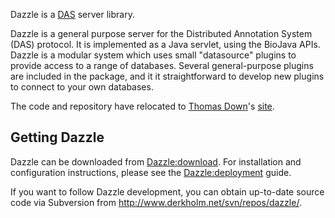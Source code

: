Dazzle is a [[bp:DAS|DAS]] server library. 

Dazzle is a general purpose server for the Distributed Annotation System (DAS) protocol. It is implemented as a Java servlet, using the BioJava APIs. Dazzle is a modular system which uses small "datasource" plugins to provide access to a range of databases. Several general-purpose plugins are included in the package, and it it straightforward to develop new plugins to connect to your own databases.



The code and repository have relocated to [[Thomas Down]]'s [http://www.derkholm.net/thomas/dazzle/ site].


==Getting Dazzle==

Dazzle can be downloaded from [[Dazzle:download]]. For installation and configuration instructions, please see the [[Dazzle:deployment]] guide.

If you want to follow Dazzle development, you can obtain up-to-date source code via Subversion from [http://www.derkholm.net/svn/repos/dazzle/ http://www.derkholm.net/svn/repos/dazzle/].